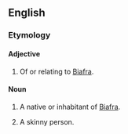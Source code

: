 ==English==

===Etymology===
{{suffix|Biafra|an}}

====Adjective====
{{rfc-level|Adjective at L4+ not in L3 Ety section|lang=en}}
{{en-adj}}

# Of or relating to [[Biafra]].

====Noun====
{{en-noun}}

# A native or inhabitant of [[Biafra]].
# {{rfv-sense}} {{dated|slang|referring to wartime starvation}} A skinny person.